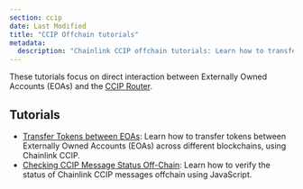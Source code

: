 ```yaml
---
section: ccip
date: Last Modified
title: "CCIP Offchain tutorials"
metadata:
  description: "Chainlink CCIP offchain tutorials: Learn how to transfer tokens between EOAs and check CCIP message status using JavaScript."
---
```


These tutorials focus on direct interaction between Externally Owned Accounts (EOAs) and the [CCIP Router](/ccip/concepts/architecture/onchain/evm/components#router).

## Tutorials

- [Transfer Tokens between EOAs](/ccip/tutorials/evm/offchain/transfer-tokens-from-eoa): Learn how to transfer tokens between Externally Owned Accounts (EOAs) across different blockchains, using Chainlink CCIP.
- [Checking CCIP Message Status Off-Chain](/ccip/tutorials/evm/offchain/get-status-offchain): Learn how to verify the status of Chainlink CCIP messages offchain using JavaScript.
